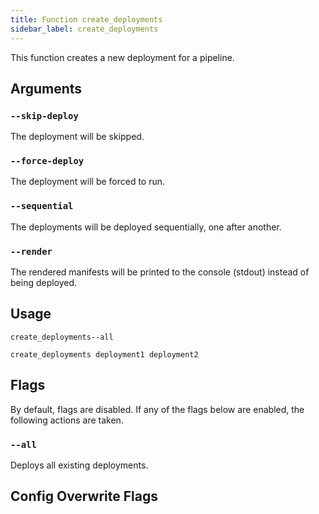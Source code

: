 ```yaml
---
title: Function create_deployments
sidebar_label: create_deployments
---
```



This function creates a new deployment for a pipeline.

## Arguments

### `--skip-deploy`

The deployment will be skipped.

### `--force-deploy`

The deployment will be forced to run.

### `--sequential`

The deployments will be deployed sequentially, one after another.

### `--render`

The rendered manifests will be printed to the console (stdout) instead of being deployed.

## Usage

```
create_deployments--all
```

```
create_deployments deployment1 deployment2
```

## Flags

By default, flags are disabled. If any of the flags below are enabled, the following actions are taken.

### `--all`

Deploys all existing deployments.

## Config Overwrite Flags

<FragmentConfigOverwriteFlags/>
